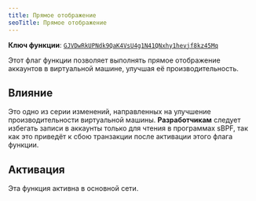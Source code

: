```yaml
---
title: Прямое отображение
seoTitle: Прямое отображение
---
```


**Ключ функции**:
[`GJVDwRkUPNdk9QaK4VsU4g1N41QNxhy1hevjf8kz45Mq`](https://explorer.solana.com/address/GJVDwRkUPNdk9QaK4VsU4g1N41QNxhy1hevjf8kz45Mq)

Этот флаг функции позволяет выполнять прямое отображение аккаунтов в виртуальной
машине, улучшая её производительность.

## Влияние

Это одно из серии изменений, направленных на улучшение производительности
виртуальной машины. **Разработчикам** следует избегать записи в аккаунты только
для чтения в программах sBPF, так как это приведёт к сбою транзакции после
активации этого флага функции.

## Активация

Эта функция активна в основной сети.
